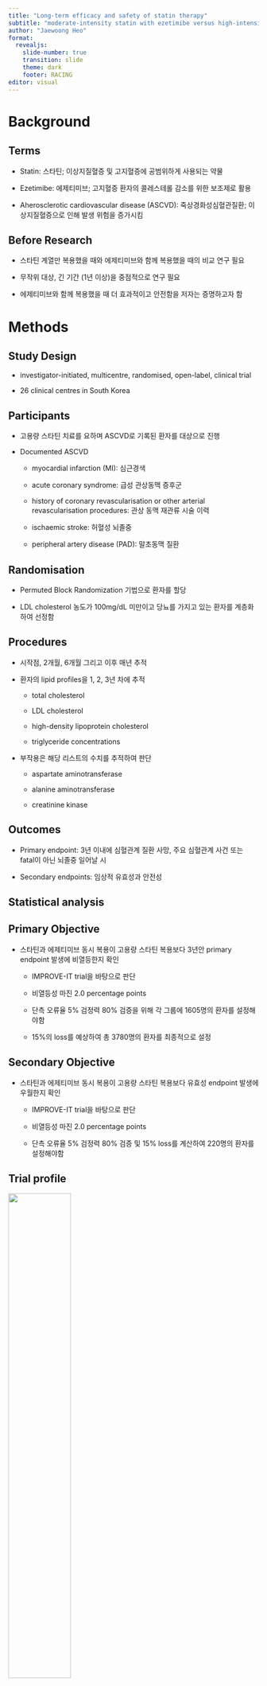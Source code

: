 ```yaml
---
title: "Long-term efficacy and safety of statin therapy"
subtitle: "moderate-intensity statin with ezetimibe versus high-intensity statin"
author: "Jaewoong Heo"
format: 
  revealjs:
    slide-number: true
    transition: slide
    theme: dark
    footer: RACING
editor: visual
---
```


# Background

## Terms

-   Statin: 스타틴; 이상지질혈증 및 고지혈증에 공범위하게 사용되는 약물

-   Ezetimibe: 에제티미브; 고지혈증 환자의 콜레스테롤 감소를 위한 보조제로 활용

-   Aherosclerotic cardiovascular disease (ASCVD): 죽상경화성심혈관질환; 이상지질혈증으로 인해 발생 위험을 증가시킴

## Before Research

-   스타틴 계열만 복용했을 때와 에제티미브와 함께 복용했을 때의 비교 연구 필요

-   무작위 대상, 긴 기간 (1년 이상)을 중점적으로 연구 필요

-   에제티미브와 함께 복용했을 때 더 효과적이고 안전함을 저자는 증명하고자 함

# Methods

## Study Design

-   investigator-initiated, multicentre, randomised, open-label, clinical trial

-   26 clinical centres in South Korea

## Participants

-   고용량 스타틴 치료를 요하며 ASCVD로 기록된 환자를 대상으로 진행

-   Documented ASCVD

    -   myocardial infarction (MI): 심근경색

    -   acute coronary syndrome: 급성 관상동맥 증후군

    -   history of coronary revascularisation or other arterial revascularisation procedures: 관상 동맥 재관류 시술 이력

    -   ischaemic stroke: 허혈성 뇌졸중

    -   peripheral artery disease (PAD): 말초동맥 질환

## Randomisation

-   Permuted Block Randomization 기법으로 환자를 할당

-   LDL cholesterol 농도가 100mg/dL 미만이고 당뇨를 가지고 있는 환자를 계층화하여 선정함

## Procedures

-   시작점, 2개월, 6개월 그리고 이후 매년 추적

-   환자의 lipid profiles을 1, 2, 3년 차에 추적

    -   total cholesterol

    -   LDL cholesterol

    -   high-density lipoprotein cholesterol

    -   triglyceride concentrations

-   부작용은 해당 리스트의 수치를 추적하여 판단

    -   aspartate aminotransferase

    -   alanine aminotransferase

    -   creatinine kinase

## Outcomes

-   Primary endpoint: 3년 이내에 심혈관계 질환 사망, 주요 심혈관계 사건 또는 fatal이 아닌 뇌졸중 일어날 시

-   Secondary endpoints: 임상적 유효성과 안전성

## Statistical analysis

::: panel-tabset
## Primary Objective

-   스타틴과 에제티미브 동시 복용이 고용량 스타틴 복용보다 3년안 primary endpoint 발생에 비열등한지 확인

    -   IMPROVE-IT trial을 바탕으로 판단

    -   비열등성 마진 2.0 percentage points

    -   단측 오류율 5% 검정력 80% 검증을 위해 각 그룹에 1605명의 환자를 설정해야함

    -   15%의 loss를 예상하여 총 3780명의 환자를 최종적으로 설정

## Secondary Objective

-   스타틴과 에제티미브 동시 복용이 고용량 스타틴 복용보다 유효성 endpoint 발생에 우월한지 확인

    -   IMPROVE-IT trial을 바탕으로 판단

    -   비열등성 마진 2.0 percentage points

    -   단측 오류율 5% 검정력 80% 검증 및 15% loss를 계산하여 220명의 환자를 설정해야함

## Trial profile

![](RACING_IMG0.png){fig-align="center" width="50%"}

## Table

![](RACING_IMG1.png){fig-align="center" width="50%"}
:::

# Results

## Primary endpoint

::: panel-tabset
## Summary

+------------------+-----------------------+-------------+------------------------------+-----------------------+----------+
|                  | Statin with ezetimibe | Statin only | Absolute Difference (90% CI) | Hazard ratio (95% CI) | p value  |
+==================+=======================+=============+==============================+=======================+==========+
| primary endpoint | 9.1%                  | 9.8%        | -0.78% (-2.39 to 0.83)       | 0.92                  | 0.43     |
|                  |                       |             |                              |                       |          |
|                  |                       |             |                              | (0.75 to 1.13)        |          |
+------------------+-----------------------+-------------+------------------------------+-----------------------+----------+

## Table

![](RACING_IMG2.png){fig-align="center" width="50%"}

## Chart

![](RACING_IMG3.png){fig-align="center" width="50%"}
:::

## Secondary endpoint

::: panel-tabset
## Summary

| LDL cholesterol concentration | Statin with ezetimibe | Statin only |
|-------------------------------|-----------------------|-------------|
| 1 year                        | 73%                   | 55%         |
| 2 year                        | 75%                   | 60%         |
| 3 year                        | 67%                   | 58%         |

## Table

![](RACING_IMG4.png){fig-align="center" width="50%"}
:::

# Conclusion

::: panel-tabset
## Summary

ASCVD 환자들에 스타틴 에제티미브 혼합 복용은 고용량 스타틴 복용에 비해 열등하지 않았으며 LDL 콜레스테롤 농도가 70mg/dL 미만이고 불내성으로 인한 약물 중단 또는 용량 감소를 달성한 환자의 비율이 높았습니다.

## Subgroup analyses

![](RACING_IMG6.png){fig-align="center" width="50%"}
:::
